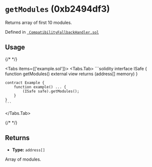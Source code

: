 

<LegacyCallout />

# `getModules` (0xb2494df3)



Returns array of first 10 modules.




Defined in [` CompatibilityFallbackHandler.sol`](https://github.com/safe-global/safe-smart-account/tree/v1.3.0/contracts/handler/CompatibilityFallbackHandler.sol#L74)


## Usage

{/* <!-- vale off --> */}

<Tabs items={['example.sol']}>
  <Tabs.Tab>
    ```solidity
    interface ISafe {
        function getModules() external view returns (address[] memory)
    }

    contract Example {
        function example() ... {
            (ISafe safe).getModules();
        }
    }
    ```
  </Tabs.Tab>
</Tabs>

{/* <!-- vale on --> */}

## Returns



  - **Type:** `address[]`

  Array of modules.







